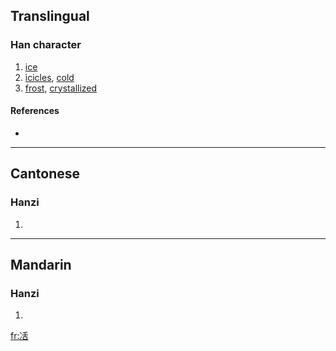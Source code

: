 ==Translingual==

===Han character===
{{Han char|rn=15|rad=冫|as=06|sn=8|four=|canj=戈一竹十口 (IMHJR)}}

# [[ice]]
# [[icicles]], [[cold]]
# [[frost]], [[crystallized]]

====References====
* {{Han ref|kx=0132.080|hdz=10297.070|uh=34C9|ud=13513}}

----

==Cantonese==

===Hanzi===
{{yue-hanzi|jyut=|y=gwaat3, gwat3 kut3 wun6 wut6}}

# {{defn|Cantonese|sort=冫06}}

----

==Mandarin==

===Hanzi===
{{cmn-hanzi|pin=[[huàn]] ([[huan4]]), [[huó]] ([[huo2]]), [[huò]] ([[huo4]])|wg=huan<sup>4</sup>, huo<sup>2</sup>, huo<sup>4</sup>}}

# {{defn|Mandarin|sort=冫06}}

[[fr:㓉]]